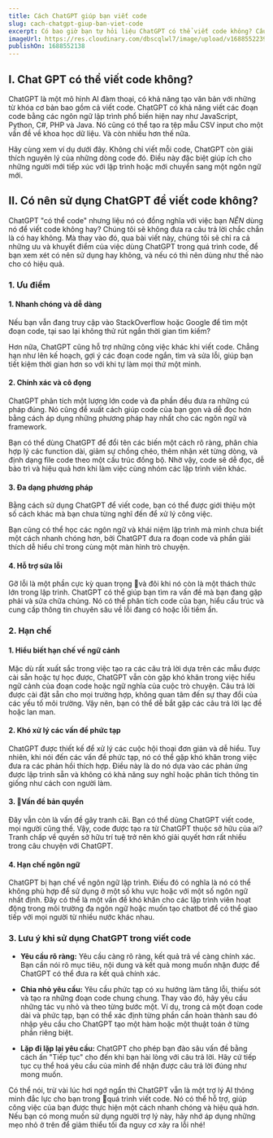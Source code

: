 ```yaml
---
title: Cách ChatGPT giúp bạn viết code
slug: cach-chatgpt-giup-ban-viet-code
excerpt: Có bao giờ bạn tự hỏi liệu ChatGPT có thể viết code không? Câu trả lời là có. Thế nhưng điều gì cũng có 2 mặt.
imageUrl: https://res.cloudinary.com/dbscqlwl7/image/upload/v1688552239/blogs/cach-chatgpt-giup-ban-viet-code/Blog_Banner_hw3cku.png
publishOn: 1688552138
---
```


## I. Chat GPT có thể viết code không?

ChatGPT là một mô hình AI đàm thoại, có khả năng tạo văn bản với những từ khóa cơ bản bao gồm cả viết code. ChatGPT có khả năng viết các đoạn code bằng các ngôn ngữ lập trình phổ biến hiện nay như JavaScript, Python, C#, PHP và Java. Nó cũng có thể tạo ra tệp mẫu CSV input cho một vấn đề về khoa học dữ liệu. Và còn nhiều hơn thế nữa.

Hãy cùng xem ví dụ dưới đây. Không chỉ viết mỗi code, ChatGPT còn giải thích nguyên lý của những dòng code đó. Điều này đặc biệt giúp ích cho những người mới tiếp xúc với lập trình hoặc mới chuyển sang một ngôn ngữ mới.

## II. Có nên sử dụng ChatGPT để viết code không?

ChatGPT "có thể code" nhưng liệu nó có đồng nghĩa với việc bạn _NÊN_ dùng nó để viết code không hay? Chúng tôi sẽ không đưa ra câu trả lời chắc chắn là có hay không. Mà thay vào đó, qua bài viết này, chúng tôi sẽ chỉ ra cả những ưu và khuyết điểm của việc dùng ChatGPT trong quá trình code, để bạn xem xét có nên sử dụng hay không, và nếu có thì nên dùng như thế nào cho có hiệu quả.

### 1. Ưu điểm

#### 1. Nhanh chóng và dễ dàng

Nếu bạn vẫn đang truy cập vào StackOverflow hoặc Google để tìm một đoạn code, tại sao lại không thử rút ngắn thời gian tìm kiếm?

Hơn nữa, ChatGPT cũng hỗ trợ những công việc khác khi viết code. Chẳng hạn như lên kế hoạch, gợi ý các đoạn code ngắn, tìm và sửa lỗi, giúp bạn tiết kiệm thời gian hơn so với khi tự làm mọi thứ một mình.

#### 2. Chính xác và cô đọng

ChatGPT phân tích một lượng lớn code và đa phần đều đưa ra những cú pháp đúng. Nó cũng đề xuất cách giúp code của bạn gọn và dễ đọc hơn bằng cách áp dụng những phương pháp hay nhất cho các ngôn ngữ và framework.

Bạn có thể dùng ChatGPT để đổi tên các biến một cách rõ ràng, phân chia hợp lý các function dài, giảm sự chồng chéo, thêm nhận xét từng dòng, và định dạng file code theo một cấu trúc đồng bộ. Nhờ vậy, code sẽ dễ đọc, dễ bảo trì và hiệu quả hơn khi làm việc cùng nhóm các lập trình viên khác.

#### 3. Đa dạng phương pháp

Bằng cách sử dụng ChatGPT để viết code, bạn có thể được giới thiệu một số cách khác mà bạn chưa từng nghĩ đến để xử lý công việc.

Bạn cũng có thể học các ngôn ngữ và khái niệm lập trình mà mình chưa biết một cách nhanh chóng hơn, bởi ChatGPT đưa ra đoạn code và phần giải thích dễ hiểu chỉ trong cùng một màn hình trò chuyện.

#### 4. Hỗ trợ sửa lỗi

Gỡ lỗi là một phần cực kỳ quan trọng và đôi khi nó còn là một thách thức lớn trong lập trình. ChatGPT có thể giúp bạn tìm ra vấn đề mà bạn đang gặp phải và sửa chữa chúng. Nó có thể phân tích code của bạn, hiểu cấu trúc và cung cấp thông tin chuyên sâu về lỗi đang có hoặc lỗi tiềm ẩn.

### 2. Hạn chế

#### 1. Hiểu biết hạn chế về ngữ cảnh

Mặc dù rất xuất sắc trong việc tạo ra các câu trả lời dựa trên các mẫu được cài sẵn hoặc tự học được, ChatGPT vẫn còn gặp khó khăn trong việc hiểu ngữ cảnh của đoạn code hoặc ngữ nghĩa của cuộc trò chuyện. Câu trả lời được cài đặt sẵn cho mọi trường hợp, không quan tâm đến sự thay đổi của các yếu tố môi trường. Vậy nên, bạn có thể dễ bắt gặp các câu trả lời lạc đề hoặc lan man.

#### 2. Khó xử lý các vấn đề phức tạp

ChatGPT được thiết kế để xử lý các cuộc hội thoại đơn giản và dễ hiểu. Tuy nhiên, khi nói đến các vấn đề phức tạp, nó có thể gặp khó khăn trong việc đưa ra các phản hồi thích hợp. Điều này là do nó dựa vào các phản ứng được lập trình sẵn và không có khả năng suy nghĩ hoặc phân tích thông tin giống như cách con người làm.

#### 3. Vấn đề bản quyền

Đây vẫn còn là vấn đề gây tranh cãi. Bạn có thể dùng ChatGPT viết code, mọi người cũng thế. Vậy, code được tạo ra từ ChatGPT thuộc sở hữu của ai? Tranh chấp về quyền sở hữu trí tuệ trở nên khó giải quyết hơn rất nhiều trong câu chuyện với ChatGPT.

#### 4. Hạn chế ngôn ngữ

ChatGPT bị hạn chế về ngôn ngữ lập trình. Điều đó có nghĩa là nó có thể không phù hợp để sử dụng ở một số khu vực hoặc với một số ngôn ngữ nhất định. Đây có thể là một vấn đề khó khăn cho các lập trình viên hoạt động trong môi trường đa ngôn ngữ hoặc muốn tạo chatbot để có thể giao tiếp với mọi người từ nhiều nước khác nhau.

### 3. Lưu ý khi sử dụng ChatGPT trong viết code

- **Yêu cầu rõ ràng:** Yêu cầu càng rõ ràng, kết quả trả về càng chính xác. Bạn cần nói rõ mục tiêu, nội dung và kết quả mong muốn nhận được để ChatGPT có thể đưa ra kết quả chính xác.
- **Chia nhỏ yêu cầu:** Yêu cầu phức tạp có xu hướng làm tăng lỗi, thiếu sót và tạo ra những đoạn code chung chung. Thay vào đó, hãy yêu cầu những tác vụ nhỏ và theo từng bước một. Ví dụ, trong cả một đoạn code dài và phức tạp, bạn có thể xác định từng phần cần hoàn thành sau đó nhập yêu cầu cho ChatGPT tạo một hàm hoặc một thuật toán ở từng phần riêng biệt.

- **Lặp đi lặp lại yêu cầu:** ChatGPT cho phép bạn đào sâu vấn đề bằng cách ấn "Tiếp tục" cho đến khi bạn hài lòng với câu trả lời. Hãy cứ tiếp tục cụ thể hoá yêu cầu của mình để nhận được câu trả lời đúng như mong muốn.

Có thể nói, trừ vài lúc hơi ngớ ngẩn thì ChatGPT vẫn là một trợ lý AI thông minh đắc lực cho bạn trong quá trình viết code. Nó có thể hỗ trợ, giúp công việc của bạn được thực hiện một cách nhanh chóng và hiệu quả hơn. Nếu bạn có mong muốn sử dụng người trợ lý này, hãy nhớ áp dụng những mẹo nhỏ ở trên để giảm thiểu tối đa nguy cơ xảy ra lỗi nhé!
